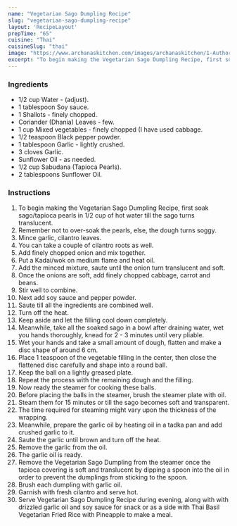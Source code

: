 ---
name: "Vegetarian Sago Dumpling Recipe"
slug: "vegetarian-sago-dumpling-recipe"
layout: 'RecipeLayout'
prepTime: "65"
cuisine: "Thai"
cuisineSlug: "thai"
image: "https://www.archanaskitchen.com/images/archanaskitchen/1-Author/firsttimercook/Sago_Dumpling_Veg.jpg"
excerpt: "To begin making the Vegetarian Sago Dumpling Recipe, first soak sagotapioca pearls in 12 cup of  hot water till the sago turns translucent"
---

### Ingredients

- 1/2 cup Water - (adjust).
- 1 tablespoon Soy sauce.
- 1 Shallots - finely chopped.
- Coriander (Dhania) Leaves - few.
- 1 cup Mixed vegetables - finely chopped (I have used cabbage.
- 1/2 teaspoon Black pepper powder.
- 1 tablespoon Garlic - lightly crushed.
- 3 cloves Garlic.
- Sunflower Oil - as needed.
- 1/2 cup Sabudana (Tapioca Pearls).
- 2 tablespoons Sunflower Oil.

### Instructions

1. To begin making the Vegetarian Sago Dumpling Recipe, first soak sago/tapioca pearls in 1/2 cup of  hot water till the sago turns translucent.
1. Remember not to over-soak the pearls, else, the dough turns soggy.
1. Mince garlic, cilantro leaves.
1. You can take a couple of cilantro roots as well.
1. Add finely chopped onion and mix together.
1. Put a  Kadai/wok on medium flame and heat oil.
1. Add the minced mixture, saute until the onion turn translucent and soft.
1. Once the onions are soft, add finely chopped cabbage, carrot and beans.
1. Stir well to combine.
1. Next add soy sauce and pepper powder.
1. Saute till all the ingredients are combined well.
1. Turn off the heat.
1. Keep aside and let the filling cool down completely.
1. Meanwhile, take all the soaked sago in a bowl after draining water, wet you hands thoroughly, knead for 2 - 3 minutes until very pliable.
1. Wet your  hands and take a small amount of dough, flatten and make a disc shape of around 6 cm.
1. Place 1 teaspoon of the vegetable filling in the center, then close the flattened disc carefully and shape into a round ball.
1. Keep the ball on a lightly greased plate.
1. Repeat the process with the remaining dough and the filling.
1. Now ready the steamer for cooking these balls.
1. Before placing the balls in the steamer, brush the steamer plate with oil.
1. Steam them for 15 minutes or till the sago becomes soft and transparent.
1. The time required for steaming might vary upon the thickness of the wrapping.
1. Meanwhile, prepare the garlic oil by heating oil in a tadka pan and add crushed garlic to it.
1. Saute the garlic until brown and turn off the heat.
1. Remove the garlic from the oil.
1. The garlic oil is ready.
1. Remove the Vegetarian Sago Dumpling from the steamer once the tapioca covering is soft and translucent by dipping a spoon into the oil in order to prevent the dumplings from sticking to the spoon.
1. Brush each dumpling with garlic oil.
1. Garnish with fresh cilantro and serve hot.
1. Serve Vegetarian Sago Dumpling Recipe during evening, along with with drizzled garlic oil and soy sauce for snack or as a side with Thai Basil Vegetarian Fried Rice with Pineapple to make a meal.
